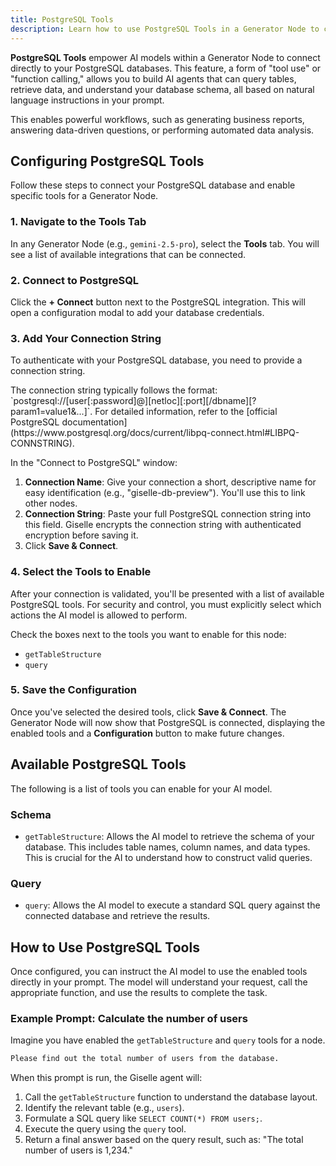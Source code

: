 ```yaml
---
title: PostgreSQL Tools
description: Learn how to use PostgreSQL Tools in a Generator Node to connect your AI models to a PostgreSQL database, enabling them to query and retrieve data.
---
```


**PostgreSQL Tools** empower AI models within a Generator Node to connect directly to your PostgreSQL databases. This feature, a form of "tool use" or "function calling," allows you to build AI agents that can query tables, retrieve data, and understand your database schema, all based on natural language instructions in your prompt.

This enables powerful workflows, such as generating business reports, answering data-driven questions, or performing automated data analysis.

## Configuring PostgreSQL Tools

Follow these steps to connect your PostgreSQL database and enable specific tools for a Generator Node.

### 1. Navigate to the Tools Tab

In any Generator Node (e.g., `gemini-2.5-pro`), select the **Tools** tab. You will see a list of available integrations that can be connected.

### 2. Connect to PostgreSQL

Click the **+ Connect** button next to the PostgreSQL integration. This will open a configuration modal to add your database credentials.

### 3. Add Your Connection String

To authenticate with your PostgreSQL database, you need to provide a connection string.

<Info>
  The connection string typically follows the format: `postgresql://[user[:password]@][netloc][:port][/dbname][?param1=value1&...]`. For detailed information, refer to the [official PostgreSQL documentation](https://www.postgresql.org/docs/current/libpq-connect.html#LIBPQ-CONNSTRING).
</Info>

In the "Connect to PostgreSQL" window:

1.  **Connection Name**: Give your connection a short, descriptive name for easy identification (e.g., "giselle-db-preview"). You'll use this to link other nodes.
2.  **Connection String**: Paste your full PostgreSQL connection string into this field. Giselle encrypts the connection string with authenticated encryption before saving it.
3.  Click **Save & Connect**.

### 4. Select the Tools to Enable

After your connection is validated, you'll be presented with a list of available PostgreSQL tools. For security and control, you must explicitly select which actions the AI model is allowed to perform.

Check the boxes next to the tools you want to enable for this node:
*   `getTableStructure`
*   `query`

### 5. Save the Configuration

Once you've selected the desired tools, click **Save & Connect**. The Generator Node will now show that PostgreSQL is connected, displaying the enabled tools and a **Configuration** button to make future changes.

## Available PostgreSQL Tools

The following is a list of tools you can enable for your AI model.

### Schema

*   `getTableStructure`: Allows the AI model to retrieve the schema of your database. This includes table names, column names, and data types. This is crucial for the AI to understand how to construct valid queries.

### Query

*   `query`: Allows the AI model to execute a standard SQL query against the connected database and retrieve the results.

## How to Use PostgreSQL Tools

Once configured, you can instruct the AI model to use the enabled tools directly in your prompt. The model will understand your request, call the appropriate function, and use the results to complete the task.

### Example Prompt: Calculate the number of users

Imagine you have enabled the `getTableStructure` and `query` tools for a node.

```markdown
Please find out the total number of users from the database.
```

When this prompt is run, the Giselle agent will:

1.  Call the `getTableStructure` function to understand the database layout.
2.  Identify the relevant table (e.g., `users`).
3.  Formulate a SQL query like `SELECT COUNT(*) FROM users;`.
4.  Execute the query using the `query` tool.
5.  Return a final answer based on the query result, such as: "The total number of users is 1,234."
